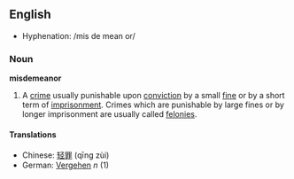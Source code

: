 ==English==
*Hyphenation: /mis de mean or/
===Noun===
'''misdemeanor'''
#A [[crime]] usually punishable upon [[conviction]] by a small [[fine]] or by a short term of [[imprisonment]].  Crimes which are punishable by large fines or by longer imprisonment are usually called [[felony|felonies]].
====Translations====
*Chinese: [[轻罪]] (qīng zùi)
*German: [[Vergehen]] ''n'' (1)